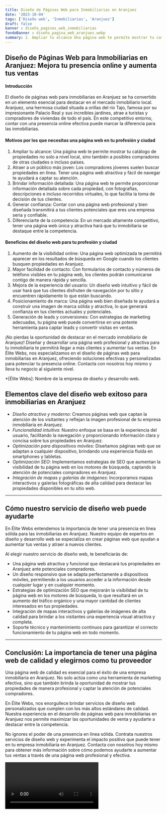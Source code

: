 ```yaml
---
title: Diseño de Páginas Web para Inmobiliarias en Aranjuez
date: '2023-10-04'
tags: ['Diseño web', 'Inmobiliarias', 'Aranjuez']
draft: false
banner : diseño_paginas_web_inmobiliarias
fondoBanner : diseño_pagina_web_aranjuez.webp
summary: 1. Ampliar tu alcance Una página web te permite mostrar tu catálogo de propiedades no solo a nivel local, sino también a posibles compradores de otras ciudades o incluso países.2. Atraer a un público más joven Los compradores jóvenes suelen buscar propiedades en línea. Tener una página web atractiva y fácil de navegar te ayudará a captar su atención.3. Brindar información detallada Una página web te permite proporcionar información detallada sobre cada propiedad, con fotografías, descripciones e incluso recorridos virtuales, lo que facilita la toma de decisión de tus clientes.4. Generar confianza Contar con una página web profesional y bien diseñada transmitirá a tus clientes potenciales que eres una empresa seria y confiable.5. Diferenciarte de la competencia En un mercado altamente competitivo, tener una página web única y atractiva hará que tu inmobiliaria se destaque entre la competencia.
---
```


## Diseño de Páginas Web para Inmobiliarias en Aranjuez: Mejora tu presencia online y aumenta tus ventas

#### Introducción
El diseño de páginas web para inmobiliarias en Aranjuez se ha convertido en un elemento esencial para destacar en el mercado inmobiliario local. Aranjuez, una hermosa ciudad situada a orillas del río Tajo, famosa por su impresionante Palacio Real y sus increíbles jardines, atrae a turistas y compradores de viviendas de todo el país. En este competitivo entorno, contar con una presencia online efectiva puede marcar la diferencia para las inmobiliarias.

#### Motivos por los que necesitas una página web en tu profesión y ciudad

1. Ampliar tu alcance: Una página web te permite mostrar tu catálogo de propiedades no solo a nivel local, sino también a posibles compradores de otras ciudades o incluso países.
2. Atraer a un público más joven: Los compradores jóvenes suelen buscar propiedades en línea. Tener una página web atractiva y fácil de navegar te ayudará a captar su atención.
3. Brindar información detallada: Una página web te permite proporcionar información detallada sobre cada propiedad, con fotografías, descripciones e incluso recorridos virtuales, lo que facilita la toma de decisión de tus clientes.
4. Generar confianza: Contar con una página web profesional y bien diseñada transmitirá a tus clientes potenciales que eres una empresa seria y confiable.
5. Diferenciarte de la competencia: En un mercado altamente competitivo, tener una página web única y atractiva hará que tu inmobiliaria se destaque entre la competencia.

#### Beneficios del diseño web para tu profesión y ciudad

1. Aumento de la visibilidad online: Una página web optimizada te permitirá aparecer en los resultados de búsqueda en Google cuando los clientes busquen propiedades en Aranjuez.
2. Mayor facilidad de contacto: Con formularios de contacto y números de teléfono visibles en tu página web, los clientes podrán comunicarse contigo de manera rápida y sencilla.
3. Mejora de la experiencia del usuario: Un diseño web intuitivo y fácil de usar hará que tus clientes disfruten de navegación por tu sitio y encuentren rápidamente lo que están buscando.
4. Posicionamiento de marca: Una página web bien diseñada te ayudará a construir una imagen de marca sólida y atractiva, lo que generará confianza en tus clientes actuales y potenciales.
5. Generación de leads y conversiones: Con estrategias de marketing adecuadas, tu página web puede convertirse en una potente herramienta para captar leads y convertir visitas en ventas.

¡No pierdas la oportunidad de destacar en el mercado inmobiliario de Aranjuez! Diseñar y desarrollar una página web profesional y atractiva para tu inmobiliaria te permitirá llegar a más clientes y aumentar tus ventas. En Élite Webs, nos especializamos en el diseño de páginas web para inmobiliarias en Aranjuez, ofreciendo soluciones efectivas y personalizadas para potenciar tu presencia online. Contacta con nosotros hoy mismo y lleva tu negocio al siguiente nivel.

*[Élite Webs]: Nombre de la empresa de diseño y desarrollo web.

<GifSeo />

<Cta />

## Elementos clave del diseño web exitoso para inmobiliarias en Aranjuez

- *Diseño atractivo y moderno*: Creamos páginas web que captan la atención de los visitantes y reflejan la imagen profesional de tu empresa inmobiliaria en Aranjuez. 
- *Funcionalidad intuitiva*: Nuestro enfoque se basa en la experiencia del usuario, facilitando la navegación y proporcionando información clara y concisa sobre tus propiedades en Aranjuez.
- *Optimización para dispositivos móviles*: Diseñamos páginas web que se adaptan a cualquier dispositivo, brindando una experiencia fluida en smartphones y tabletas.
- *Optimización SEO*: Implementamos estrategias de SEO que aumentan la visibilidad de tu página web en los motores de búsqueda, captando la atención de potenciales compradores en Aranjuez.
- *Integración de mapas y galerías de imágenes*: Incorporamos mapas interactivos y galerías fotográficas de alta calidad para destacar las propiedades disponibles en tu sitio web.

---

## Cómo nuestro servicio de diseño web puede ayudarte

En Élite Webs entendemos la importancia de tener una presencia en línea sólida para las inmobiliarias en Aranjuez. Nuestro equipo de expertos en diseño y desarrollo web se especializa en crear páginas web que ayudan a aumentar tus ventas y atraer a nuevos clientes. 

Al elegir nuestro servicio de diseño web, te beneficiarás de:

- Una página web atractiva y funcional que destacará tus propiedades en Aranjuez ante potenciales compradores.
- Un diseño responsivo que se adapta perfectamente a dispositivos móviles, permitiendo a los usuarios acceder a la información desde cualquier lugar y en cualquier momento.
- Estrategias de optimización SEO que mejorarán la visibilidad de tu página web en los motores de búsqueda, lo que resultará en un aumento del tráfico orgánico y una mayor cantidad de clientes interesados en tus propiedades.
- Integración de mapas interactivos y galerías de imágenes de alta calidad para brindar a los visitantes una experiencia visual atractiva y completa.
- Soporte técnico y mantenimiento continuos para garantizar el correcto funcionamiento de tu página web en todo momento.

---

## Conclusión: La importancia de tener una página web de calidad y elegirnos como tu proveedor

Una página web de calidad es esencial para el éxito de una empresa inmobiliaria en Aranjuez. No solo actúa como una herramienta de marketing efectiva, sino que también brinda la oportunidad de mostrar tus propiedades de manera profesional y captar la atención de potenciales compradores.

En Élite Webs, nos enorgullece brindar servicios de diseño web personalizados que cumplen con los más altos estándares de calidad. Nuestra experiencia en el desarrollo de páginas web para inmobiliarias en Aranjuez nos permite maximizar las oportunidades de venta y ayudarte a destacar entre la competencia.

No ignores el poder de una presencia en línea sólida. Contrata nuestros servicios de diseño web y experimenta el impacto positivo que puede tener en tu empresa inmobiliaria en Aranjuez. Contacta con nosotros hoy mismo para obtener más información sobre cómo podemos ayudarte a aumentar tus ventas a través de una página web profesional y efectiva.

<Video />

<CtaBot job='Inmobiliarias' city='Aranjuez'/>

<Gmaps query='Aranjuez+españa+maps' />